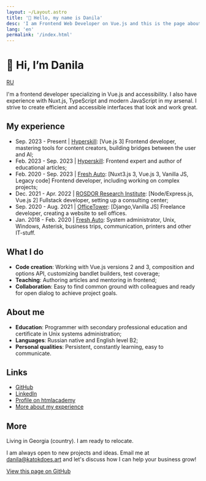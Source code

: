 ```yaml
---
layout: ~/Layout.astro
title: '👋 Hello, my name is Danila'
desc: 'I am Frontend Web Developer on Vue.js and this is the page about me, my work, projects, and other stuff'
lang: 'en'
permalink: '/index.html'
---
```

# 👋 Hi, I’m Danila

[RU](/ru)

I'm a frontend developer specializing in Vue.js and accessibility. I also have experience with Nuxt.js, TypeScript and modern JavaScript in my arsenal. I strive to create efficient and accessible interfaces that look and work great.

## My experience

- Sep. 2023 - Present | [Hyperskill](https://hyperskill.org/): [Vue.js 3] Frontend developer, mastering tools for content creators, building bridges between the user and AI;
- Feb. 2023 - Sep. 2023		| [Hyperskill](https://hyperskill.org/): Frontend expert and author of educational articles;
- Feb. 2020 - Sep. 2023 | [Fresh Auto](https://freshauto.ru/): [Nuxt3.js 3, Vue.js 3, Vanilla JS, Legacy code] Frontend developer, including working on complex projects;
- Dec. 2021 - Apr. 2022 | [ROSDOR Research Institute](https://consult.rosdorspk.ru/): [Node/Express.js, Vue.js 2] Fullstack developer, setting up a consulting center;
- Sep. 2020 - Aug. 2021 | [OfficeTower](https://officetower.ru/): [Django,Vanilla JS] Freelance developer, creating a website to sell offices.
- Jan. 2018 - Feb. 2020 | [Fresh Auto](https://freshauto.ru/): System administrator, Unix, Windows, Asterisk, business trips, communication, printers and other IT-stuff.

## What I do

- **Code creation**: Working with Vue.js versions 2 and 3, composition and options API, customizing bandlet builders, test coverage;
- **Teaching**: Authoring articles and mentoring in frontend;
- **Collaboration**: Easy to find common ground with colleagues and ready for open dialog to achieve project goals.

## About me

- **Education**: Programmer with secondary professional education and certificate in Unix systems administration;
- **Languages**: Russian native and English level B2;
- **Personal qualities**: Persistent, constantly learning, easy to communicate.

## Links

- [GitHub](https://github.com/katokdoescode)
- [LinkedIn](https://www.linkedin.com/in/bdanila/)
- [Profile on htmlacademy](https://htmlacademy.ru/profile/katok)
- [More about my experience](/experience)

## More

Living in Georgia (country). I am ready to relocate.

I am always open to new projects and ideas. Email me at [danila@katokdoes.art](mailto:danila@katokdoes.art) and let's discuss how I can help your business grow!

[View this page on GitHub](https://github.com/katokdoescode/katokdoes.art)
